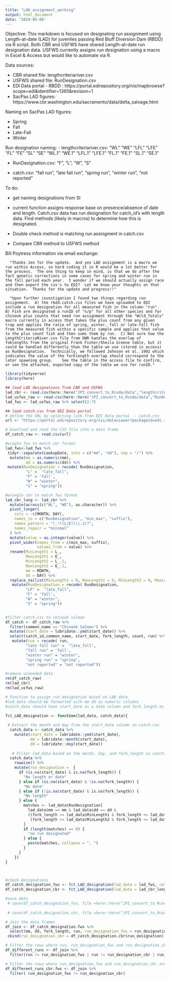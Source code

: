 ```yaml
---
title: "LAD_assignment_working"
output: html_document
date: "2024-05-06"
---
```


Objective:
This markdown is focused on designating run assignment using Length-at-date (LAD) for juveniles passing Red Bluff Diversion Dam (RBDD) via R script. Both CBR and USFWS have shared Length-at-date run designation data. USFWS currently assigns run designation using a macro in Excel & Access but would like to automate via R. 

Data sources:

- CBR shared file: lengthcriteriariver.csv
- USFWS shared file: RunDesignation.csv
- EDI Data portal - RBDD : https://portal.edirepository.org/nis/mapbrowse?scope=edi&identifier=1365&revision=1
- SacPas LAD figures: https://www.cbr.washington.edu/sacramento/data/delta_salvage.html

Naming on SacPas LAD figures:

- Spring
- Fall
- Late-Fall
- Winter

Run designation naming: 
- lengthcriteriariver.csv:  "WL"    "WE"    "LFL"   "LFE"   "FL"    "FE"    "SL"    "SE"    "WL.1"  "WE.1"  "LFL.1" "LFE.1" "FL.1"  "FE.1"  "SL.1"  "SE.1" 

- RunDesignation.csv: "F", "L", "W", "S"

- catch.csv: "fall run", "late fall run", "spring run", "winter run", "not reported"

To do: 

- get naming designations from SI

- current function assigns response base on presence/absence of date and length. Catch.csv data has run designation for catch_id's with length data. Find methods (likely in macros) to determine how this is designated. 

- Double check method is matching run assingment in catch.csv

- Compare CBR method to USFWS method


Bill Poytress information via email exchange: 

      "Thanks Jen for the update.  And yes LAD assignment is a macro we run within Access, so hard coding it in R would be a lot better for the process.  The one thing to keep in mind, is that we do after the fact genetic corrections in some cases for spring and winter run in the fall period each year.  I wonder if we should actually assign race and then export the csv's to EDI?  Let me know your thoughts on that situation.  Thanks for the update and progress!!"

      "Upon further investigation I found two things regarding run assignment.  A) the rbdd.catch.csv files we have uploaded to EDI include a run designation for all measured fish in the column "run".  B) Fish are designated a runID of "n/p" for all other species and for chinook plus counts that need run assignment through the "Wild_Totals"  macro currently in access that takes the plus count from any given trap and applies the ratio of spring, winter, fall or late-fall fish from the measured fish within a specific sample and applies that value to the plus count fish and then sums them by run.  C) Not sure how the LengthCriteriaRiver.csv file from DWR handles the overlap of foklengths from the original Frank Fisher/Sheila Greene table, but it could be handled differently than the table we use (stored in access) as RunDesignation.  Technically, we followed Johnson et al. 1992 which indicates the value of the forklength overlap should correspond to the later spawning group.    See the table in the access file to confirm, or see the attached, exported copy of the table we use for runID."


```r
library(tidyverse)
library(here)
```

```r
## load LAD designations from CBR and USFWS
lad_cbr <- read.csv(here::here("JPI_convert_to_Rcode/data","lengthcriteriariver.csv"))
lad_usfws_raw <- read.csv(here::here("JPI_convert_to_Rcode/data","RunDesignation.csv"))
lad_fws <- lad_usfws_raw %>% select(2:7)

## load catch.csv from EDI Data portal
# Define the URL by selecting link from EDI Data portal -- catch.csv
url <- "https://portal.edirepository.org/nis/dataviewer?packageid=edi.1365.1&entityid=58540ac4ed34ce05f3309510f4be91e5"

# Download and read the CSV file into a data frame
df_catch_raw <- read.csv(url)
```


```r
#wragle fws to match cbr format
lad_fws<-lad_fws %>% 
 tidyr::separate(LookupDate, into = c("mm", "dd"), sep = "/") %>% 
  mutate(mm = as.numeric(mm),
         dd = as.numeric(dd)) %>% 
 mutate(RunDesignation = recode( RunDesignation, 
         "L" =  "late_fall",
         "F" = 'fall',
         "W" = "winter",
         "S" = "spring"))

#wrangle cbr to match fws format
lad_cbr_long <- lad_cbr %>% 
  mutate(across(c("WL", "WE"), as.character)) %>% 
  pivot_longer(
    cols = -c(MONTH, DAY),
    names_to = c("RunDesignation", "min_max", "suffix"),
    names_pattern = "(.*)(L|E)(\\.1)?",
    names_repair = "minimal"
  ) %>% 
  mutate(value = as.integer(value)) %>% 
  pivot_wider(names_from = c(min_max, suffix), 
              values_from = value) %>% 
  rename(MinLength1 = L_, 
         MaxLength1 = E_, 
         MinLength2 = L_.1, 
         MaxLength2 = E_.1, 
         mm = MONTH, 
         dd = DAY) %>% 
  replace_na(list(MinLength1 = 0, MaxLength1 = 0, MinLength2 = 0, MaxLength2 = 0)) %>% 
   mutate(RunDesignation = recode( RunDesignation, 
         "LF" =  "late_fall",
         "F" = 'fall',
         "W" = "winter",
         "S" = "spring"))


#filter catch.csv to chinook salmon
df_catch <- df_catch_raw %>% 
  filter(common_name == "Chinook Salmon") %>%
  mutate(start_date = lubridate::ymd(start_date)) %>% 
  select(catch_id,common_name, start_date, fork_length, count, run) %>% 
   mutate(run = recode( run, 
         "late fall run" =  "late_fall",
         "fall run" = 'fall',
         "winter run" = "winter",
         "spring run" = "spring",
         "not reported" = "not reported"))

#remove unneeded data  
rm(df_catch_raw)
rm(lad_cbr)
rm(lad_usfws_raw)
```


```r
# Function to assign run designation based on LAD data
#lad_data should be formatted with mm dd as numeric columns
#catch_data should have start_date as a date column and fork_length as a numeric column

fct_LAD_designation <- function(lad_data, catch_data){
  
 # Extract the month and day from the start_date column in catch.csv
  catch_data <- catch_data %>%
    mutate(start_date = lubridate::ymd(start_date),
           mm = lubridate::month(start_date),
           dd = lubridate::day(start_date))
 
   # Filter lad_data based on the month, day, and fork_length in catch.csv
  catch_data %>%
    rowwise() %>% 
    mutate(run_designation =  {
      if (is.na(start_date) & is.na(fork_length)) {
        "No length or date"
      } else if (is.na(start_date) & !is.na(fork_length)) {
        "No date"
      } else if (!is.na(start_date) & is.na(fork_length)) {
        "No length"
      } else {
        matches <- lad_data$RunDesignation[
          lad_data$mm == mm & lad_data$dd == dd & 
          ((fork_length >= lad_data$MinLength1 & fork_length <= lad_data$MaxLength1) | 
           (fork_length >= lad_data$MinLength2 & fork_length <= lad_data$MaxLength2))
        ]
        if (length(matches) == 0) {
          "no run designated"
        } else {
          paste(matches, collapse = ", ")
        }
      }
    })
}



#check designations
df_catch_designation_fws <- fct_LAD_designation(lad_data = lad_fws, catch_data = df_catch)
df_catch_designation_cbr <- fct_LAD_designation(lad_data = lad_cbr_long, catch_data = df_catch)

#save data
 # save(df_catch_designation_fws, file =here::here("JPI_convert_to_Rcode/data","catch_run_designation_fws.rda"), compress = "xz")
  
 # save(df_catch_designation_cbr, file =here::here("JPI_convert_to_Rcode/data","catch_run_designation_cbr.rda"), compress = "xz")

```


```r
# Join the data frames
df_join <- df_catch_designation.fws %>%
  select(mm, dd, fork_length, run, run_designation_fws = run_designation) %>%
 cbind(run_designation_cbr = df_catch_designation.cbr$run_designation)

# Filter the rows where run, run_designation_fws and run_designation_cbr are not the same
df_different_runs <- df_join %>%
  filter(run != run_designation_fws | run != run_designation_cbr | run_designation_fws != run_designation_cbr)

# Filter the rows where run_designation_fws and run_designation_cbr are not the same
df_different_runs_cbr.fws <- df_join %>%
  filter( run_designation_fws != run_designation_cbr)

```

